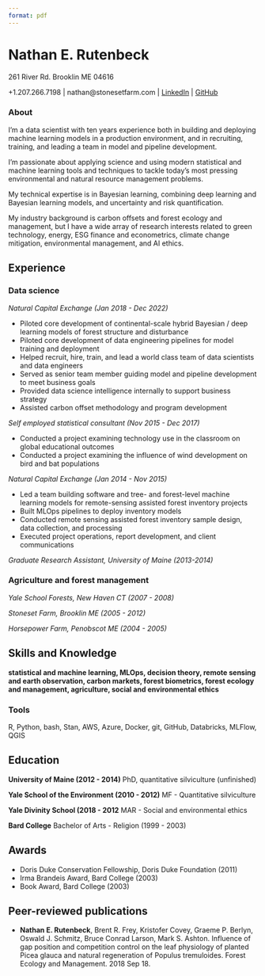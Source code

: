 ```yaml
---
format: pdf
---
```


# Nathan E. Rutenbeck

261 River Rd. Brooklin ME 04616 

+1.207.266.7198 | nathan@stonesetfarm.com | [LinkedIn](https://www.linkedin.com/in/nathan-rutenbeck/) | [GitHub](https://github.com/nerutenbeck)

### About

I'm a data scientist with ten years experience both in building and deploying machine learning models in a production environment, and in recruiting, training, and leading a team in model and pipeline development.  

I'm passionate about applying science and using modern statistical and machine learning tools and techniques to tackle today's most pressing environmental and natural resource management problems.

My technical expertise is in Bayesian learning, combining deep learning and Bayesian learning models, and uncertainty and risk quantification.

My industry background is carbon offsets and forest ecology and management, but I have a wide array of research interests related to green technology, energy, ESG finance and econometrics, climate change mitigation, environmental management, and AI ethics.

## Experience

### Data science

*Natural Capital Exchange (Jan 2018 - Dec 2022)*

- Piloted core development of continental-scale hybrid Bayesian / deep learning models of forest structure and disturbance
- Piloted core development of data engineering pipelines for model training and deployment
- Helped recruit, hire, train, and lead a world class team of data scientists and data engineers
- Served as senior team member guiding model and pipeline development to meet business goals
- Provided data science intelligence internally to support business strategy
- Assisted carbon offset methodology and program development

*Self employed statistical consultant (Nov 2015 - Dec 2017)*

- Conducted a project examining technology use in the classroom on global educational outcomes
- Conducted a project examining the influence of wind development on bird and bat populations

*Natural Capital Exchange (Jan 2014 - Nov 2015)*

- Led a team building software and tree- and forest-level machine learning models for remote-sensing assisted forest inventory projects
- Built MLOps pipelines to deploy inventory models
- Conducted remote sensing assisted forest inventory sample design, data collection, and processing
- Executed project operations, report development, and client communications

*Graduate Research Assistant, University of Maine (2013-2014)*

### Agriculture and forest management

*Yale School Forests, New Haven CT (2007 - 2008)*

*Stoneset Farm, Brooklin ME (2005 - 2012)*

*Horsepower Farm, Penobscot ME (2004 - 2005)*


## Skills and Knowledge

**statistical and machine learning, MLOps, decision theory, remote sensing and earth observation, carbon markets, forest biometrics, forest ecology and management, agriculture, social and environmental ethics**

### Tools

R, Python, bash, Stan, AWS, Azure, Docker, git, GitHub, Databricks, MLFlow, QGIS


## Education

**University of Maine (2012 - 2014)**
PhD, quantitative silviculture (unfinished)

**Yale School of the Environment (2010 - 2012)**
MF - Quantitative silviculture

**Yale Divinity School (2018 - 2012**
MAR - Social and environmental ethics

**Bard College**
Bachelor of Arts - Religion (1999 - 2003)


## Awards

- Doris Duke Conservation Fellowship, Doris Duke Foundation (2011)
- Irma Brandeis Award, Bard College (2003)
- Book Award, Bard College (2003)


## Peer-reviewed publications

- **Nathan E. Rutenbeck**, Brent R. Frey, Kristofer Covey, Graeme P. Berlyn, Oswald J. Schmitz, Bruce Conrad Larson, Mark S. Ashton. Influence of gap position and competition control on the leaf physiology of planted Picea glauca and natural regeneration of Populus tremuloides. Forest Ecology and Management.  2018 Sep 18.
